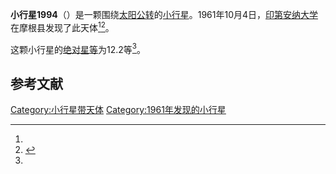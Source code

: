 {{Infobox planet
| bgcolour = #FFFFC0
| name = 1994 Shane
| symbol = 
| image = 
| caption = 
| discovery = yes
| discovery_ref = 
| discoverer = [[印第安纳大学|印第安纳大学]]
| discovery_site = [[摩根县|摩根县]] 
| discovered = 1961年10月4日
| designations = yes
| mp_name = 
| named_after = 
| alt_names = 1961 TE/ 1939 RN
| mp_category = [[主带小行星|主带小行星]]
| orbit_ref = <ref name="a">[http://ssd.jpl.nasa.gov/sbdb.cgi?sstr=1994 1994 Shane] {{Wayback|url=http://ssd.jpl.nasa.gov/sbdb.cgi?sstr=1994 |date=20210722072721 }}，小行星數據庫瀏覽器（JPL Small-Body Database Browser）－[[美国国家航空航天局|美国国家航空航天局]]喷气推进实验室</ref>
| epoch = 2456400.5 (2013年4月18日更新)
| aphelion = {{convert|3.2379520|AU|km|3|abbr=on|lk=out}}
| perihelion = {{convert|2.1218238|AU|km|3|abbr=on}}
| semimajor = {{convert|2.6798879|AU|km|3|abbr=on}}
| eccentricity = 0.2082416
| period = 1602.408955 [[日|日]]<br />4.39[[儒略年|儒略年]]
| avg_speed = 
| inclination = 10.20614
| asc_node = 245.02010
| mean_anomaly = 
| arg_peri = 88.75031
| satellites = 
| physical_characteristics = yes
| dimensions = 
| mass = 
| density = 
| surface_grav = 
| escape_velocity = 
| sidereal_day = 
| axial_tilt = 
| pole_ecliptic_lat = 
| pole_ecliptic_lon = 
| albedo = 
| temperatures= 
| temp_name1 = 
| mean_temp_1 = 
| max_temp_1 = 
| temp_name2 = 
| max_temp_2 = 
| spectral_type = 
| abs_magnitude = 12.2
}}

'''小行星1994'''（{{lang-en|1994 Shane}}）是一颗围绕[[太阳|太阳]][[公转|公转]]的[[小行星|小行星]]。1961年10月4日，[[印第安纳大学|印第安纳大学]]在摩根县发现了此天体<ref name="a" /><ref>{{cite news|title=小行星列表|url=http://cfa-www.harvard.edu/iau/lists/NumberedMPs.txt|accessdate=2013-07-08|newspaper=哈佛大学|archive-date=2008-05-17|archive-url=https://web.archive.org/web/20080517010638/http://cfa-www.harvard.edu/iau/lists/NumberedMPs.txt|dead-url=no}}</ref>。

这颗小行星的[[绝对星等|绝对星等]]为12.2等<ref name="a" />。

==参考文献==
{{reflist}}
{{Minor Planet Number|[[小行星1993|小行星1993]]|[[小行星1995|小行星1995]]}}

{{小天体}}

[[Category:小行星带天体|Category:小行星带天体]]
[[Category:1961年发现的小行星|Category:1961年发现的小行星]]

{{asteroid-stub}}